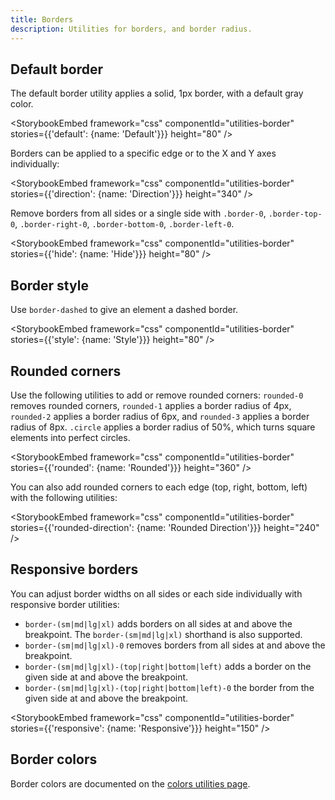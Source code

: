 ```yaml
---
title: Borders
description: Utilities for borders, and border radius.
---
```


## Default border

The default border utility applies a solid, 1px border, with a default gray color.

<StorybookEmbed
  framework="css"
  componentId="utilities-border"
  stories={{'default': {name: 'Default'}}}
  height="80"
/>

Borders can be applied to a specific edge or to the X and Y axes individually:

<StorybookEmbed
  framework="css"
  componentId="utilities-border"
  stories={{'direction': {name: 'Direction'}}}
  height="340"
/>

Remove borders from all sides or a single side with `.border-0`, `.border-top-0`, `.border-right-0`, `.border-bottom-0`, `.border-left-0`.

<StorybookEmbed
  framework="css"
  componentId="utilities-border"
  stories={{'hide': {name: 'Hide'}}}
  height="80"
/>

## Border style

Use `border-dashed` to give an element a dashed border.

<StorybookEmbed
  framework="css"
  componentId="utilities-border"
  stories={{'style': {name: 'Style'}}}
  height="80"
/>

## Rounded corners

Use the following utilities to add or remove rounded corners: `rounded-0` removes rounded corners, `rounded-1` applies a border radius of 4px, `rounded-2` applies a border radius of 6px, and `rounded-3` applies a border radius of 8px. `.circle` applies a border radius of 50%, which turns square elements into perfect circles.

<StorybookEmbed
  framework="css"
  componentId="utilities-border"
  stories={{'rounded': {name: 'Rounded'}}}
  height="360"
/>

You can also add rounded corners to each edge (top, right, bottom, left) with the following utilities:

<StorybookEmbed
  framework="css"
  componentId="utilities-border"
  stories={{'rounded-direction': {name: 'Rounded Direction'}}}
  height="240"
/>

## Responsive borders

You can adjust border widths on all sides or each side individually with responsive border utilities:

- `border-(sm|md|lg|xl)` adds borders on all sides at and above the breakpoint. The `border-(sm|md|lg|xl)` shorthand is also supported.
- `border-(sm|md|lg|xl)-0` removes borders from all sides at and above the breakpoint.
- `border-(sm|md|lg|xl)-(top|right|bottom|left)` adds a border on the given side at and above the breakpoint.
- `border-(sm|md|lg|xl)-(top|right|bottom|left)-0` the border from the given side at and above the breakpoint.

<StorybookEmbed
  framework="css"
  componentId="utilities-border"
  stories={{'responsive': {name: 'Responsive'}}}
  height="150"
/>

## Border colors

Border colors are documented on the [colors utilities page](../utilities/colors#border).
